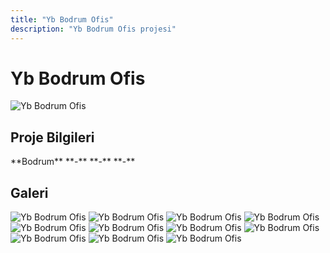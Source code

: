 ```yaml
---
title: "Yb Bodrum Ofis"
description: "Yb Bodrum Ofis projesi"
---
```


# Yb Bodrum Ofis

<Frame>
  <img src="https://res.cloudinary.com/dcc07g3za/image/upload/v1758148038/7.jpg" alt="Yb Bodrum Ofis" />
</Frame>

## Proje Bilgileri

<CardGroup cols={2}>
  <Card title="Konum" icon="location-dot">
    **Bodrum**
  </Card>
  <Card title="Yıl" icon="calendar">
    **-**
  </Card>
  <Card title="Tip" icon="building">
    **-**
  </Card>
  <Card title="Durum" icon="check">
    **-**
  </Card>
</CardGroup>

## Galeri

<CardGroup cols={3}>
  <Card>
    <Frame>
      <img src="https://res.cloudinary.com/dcc07g3za/image/upload/v1758148038/7.jpg" alt="Yb Bodrum Ofis" />
    </Frame>
  </Card>
  <Card>
    <Frame>
      <img src="https://res.cloudinary.com/dcc07g3za/image/upload/v1758148039/8.jpg" alt="Yb Bodrum Ofis" />
    </Frame>
  </Card>
  <Card>
    <Frame>
      <img src="https://res.cloudinary.com/dcc07g3za/image/upload/v1758148041/kat1.jpg" alt="Yb Bodrum Ofis" />
    </Frame>
  </Card>
  <Card>
    <Frame>
      <img src="https://res.cloudinary.com/dcc07g3za/image/upload/v1758148045/2.jpg" alt="Yb Bodrum Ofis" />
    </Frame>
  </Card>
  <Card>
    <Frame>
      <img src="https://res.cloudinary.com/dcc07g3za/image/upload/v1758148047/4.jpg" alt="Yb Bodrum Ofis" />
    </Frame>
  </Card>
  <Card>
    <Frame>
      <img src="https://res.cloudinary.com/dcc07g3za/image/upload/v1758148051/6.jpg" alt="Yb Bodrum Ofis" />
    </Frame>
  </Card>
  <Card>
    <Frame>
      <img src="https://res.cloudinary.com/dcc07g3za/image/upload/v1758148055/3.jpg" alt="Yb Bodrum Ofis" />
    </Frame>
  </Card>
  <Card>
    <Frame>
      <img src="https://res.cloudinary.com/dcc07g3za/image/upload/v1758148060/5.jpg" alt="Yb Bodrum Ofis" />
    </Frame>
  </Card>
  <Card>
    <Frame>
      <img src="https://res.cloudinary.com/dcc07g3za/image/upload/v1758148061/1.jpg" alt="Yb Bodrum Ofis" />
    </Frame>
  </Card>
  <Card>
    <Frame>
      <img src="https://res.cloudinary.com/dcc07g3za/image/upload/v1758148063/thumb.jpg" alt="Yb Bodrum Ofis" />
    </Frame>
  </Card>
  <Card>
    <Frame>
      <img src="https://res.cloudinary.com/dcc07g3za/image/upload/v1758148064/zeminkat.jpg" alt="Yb Bodrum Ofis" />
    </Frame>
  </Card>
</CardGroup>
